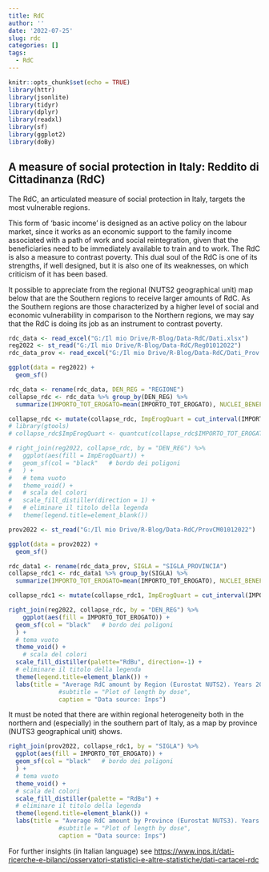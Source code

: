 ```yaml
---
title: RdC
author: ''
date: '2022-07-25'
slug: rdc
categories: []
tags:
  - RdC
---
```



```r
knitr::opts_chunk$set(echo = TRUE)
library(httr)
library(jsonlite)
library(tidyr)
library(dplyr)
library(readxl)
library(sf)
library(ggplot2)
library(doBy)
```
## A measure of social protection in Italy: Reddito di Cittadinanza (RdC)

The RdC, an articulated measure of social protection in Italy, targets the most vulnerable regions. 

This form of 'basic income' is designed as an active policy on the labour market, since it works as an economic support to the family income associated with a path of work and social reintegration, given that the beneficiaries need to be immediately available to train and to work. The RdC is also a measure to contrast poverty. This dual soul of the RdC is one of its strengths, if well designed, but it is also one of its weaknesses, on which criticism of it has been based. 

It possible to appreciate from the regional (NUTS2 geographical unit) map below that are the Southern regions to receive larger amounts of RdC. As the Southern regions are those characterized by a higher level of social and economic vulnerability in comparison to the Northern regions, we may say that the RdC is doing its job as an instrument to contrast poverty.



```r
rdc_data <- read_excel("G:/Il mio Drive/R-Blog/Data-RdC/Dati.xlsx")
reg2022 <- st_read("G:/Il mio Drive/R-Blog/Data-RdC/Reg01012022")
rdc_data_prov <- read_excel("G:/Il mio Drive/R-Blog/Data-RdC/Dati_Prov.xlsx")

ggplot(data = reg2022) +
  geom_sf()

rdc_data <- rename(rdc_data, DEN_REG = "REGIONE")
collapse_rdc <- rdc_data %>% group_by(DEN_REG) %>%
  summarize(IMPORTO_TOT_EROGATO=mean(IMPORTO_TOT_EROGATO), NUCLEI_BENEFICIARI=mean(NUCLEI_BENEFICIARI))

collapse_rdc <- mutate(collapse_rdc, ImpErogQuart = cut_interval(IMPORTO_TOT_EROGATO, n = 10)) 
# library(gtools) 
# collapse_rdc$ImpErogQuart <- quantcut(collapse_rdc$IMPORTO_TOT_EROGATO)

# right_join(reg2022, collapse_rdc, by = "DEN_REG") %>% 
#   ggplot(aes(fill = ImpErogQuart)) +
#   geom_sf(col = "black"   # bordo dei poligoni
#   ) +
#   # tema vuoto
#   theme_void() +
#   # scala del colori
#   scale_fill_distiller(direction = 1) +
#   # eliminare il titolo della legenda
#   theme(legend.title=element_blank())

prov2022 <- st_read("G:/Il mio Drive/R-Blog/Data-RdC/ProvCM01012022")

ggplot(data = prov2022) +
  geom_sf()

rdc_data1 <- rename(rdc_data_prov, SIGLA = "SIGLA_PROVINCIA")
collapse_rdc1 <- rdc_data1 %>% group_by(SIGLA) %>%
  summarize(IMPORTO_TOT_EROGATO=mean(IMPORTO_TOT_EROGATO), NUCLEI_BENEFICIARI=mean(NUCLEI_BENEFICIARI))

collapse_rdc1 <- mutate(collapse_rdc1, ImpErogQuart = cut_interval(IMPORTO_TOT_EROGATO, n = 10)) 


```

```r

right_join(reg2022, collapse_rdc, by = "DEN_REG") %>% 
    ggplot(aes(fill = IMPORTO_TOT_EROGATO)) +
  geom_sf(col = "black"   # bordo dei poligoni
  ) +
  # tema vuoto
  theme_void() +
    # scala del colori
  scale_fill_distiller(palette="RdBu", direction=-1) +
  # eliminare il titolo della legenda
  theme(legend.title=element_blank()) +
  labs(title = "Average RdC amount by Region (Eurostat NUTS2). Years 2019-2020",
              #subtitle = "Plot of length by dose",
              caption = "Data source: Inps")

```
It must be noted that there are within regional heterogeneity both in the northern and (especially) in the southern part of Italy, as a map by province (NUTS3 geographical unit) shows.

```r

right_join(prov2022, collapse_rdc1, by = "SIGLA") %>% 
  ggplot(aes(fill = IMPORTO_TOT_EROGATO)) +
  geom_sf(col = "black"   # bordo dei poligoni
  ) +
  # tema vuoto
  theme_void() +
  # scala del colori
  scale_fill_distiller(palette = "RdBu") +
  # eliminare il titolo della legenda
  theme(legend.title=element_blank()) +
  labs(title = "Average RdC amount by Province (Eurostat NUTS3). Years 2019-2020",
              #subtitle = "Plot of length by dose",
              caption = "Data source: Inps")

```
For further insights (in Italian language) see <https://www.inps.it/dati-ricerche-e-bilanci/osservatori-statistici-e-altre-statistiche/dati-cartacei-rdc>